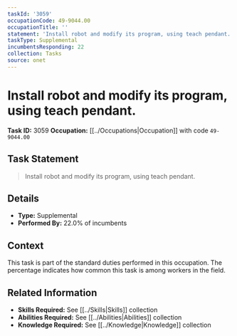 ```yaml
---
taskId: '3059'
occupationCode: 49-9044.00
occupationTitle: ''
statement: 'Install robot and modify its program, using teach pendant.'
taskType: Supplemental
incumbentsResponding: 22
collection: Tasks
source: onet
---
```

# Install robot and modify its program, using teach pendant.

**Task ID:** 3059
**Occupation:** [[../Occupations|Occupation]] with code `49-9044.00`

## Task Statement

> Install robot and modify its program, using teach pendant.

## Details

- **Type:** Supplemental
- **Performed By:** 22.0% of incumbents

## Context

This task is part of the standard duties performed in this occupation. The percentage indicates how common this task is among workers in the field.

## Related Information

- **Skills Required:** See [[../Skills|Skills]] collection
- **Abilities Required:** See [[../Abilities|Abilities]] collection
- **Knowledge Required:** See [[../Knowledge|Knowledge]] collection
